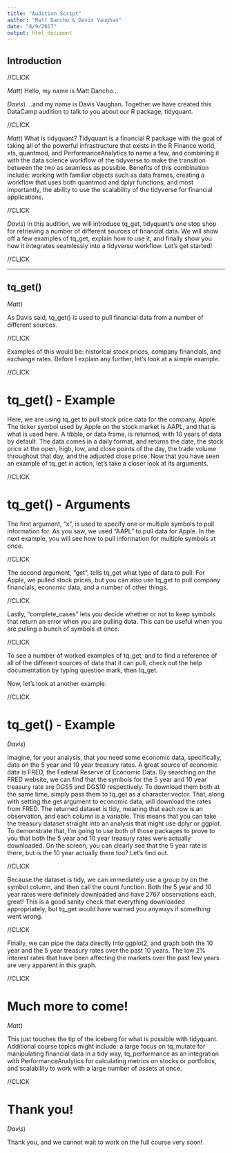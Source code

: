```yaml
---
title: "Audition Script"
author: "Matt Dancho & Davis Vaughan"
date: "8/9/2017"
output: html_document
---
```


## Introduction

//CLICK

_Matt_) Hello, my name is Matt Dancho...

_Davis_) ...and my name is Davis Vaughan. Together we have created this DataCamp audition to talk to you about our R package, tidyquant.

//CLICK

_Matt_) What is tidyquant? Tidyquant is a financial R package with the goal of taking all of the powerful infrastructure that exists in the R Finance world, xts, quantmod, and PerformanceAnalytics to name a few, and combining it with the data science workflow of the tidyverse to make the transition between the two as seamless as possible. Benefits of this combination include: working with familiar objects such as data frames, creating a workflow that uses both quantmod and dplyr functions, and most importantly, the ability to use the scalability of the tidyverse for financial applications.

//CLICK

_Davis_) In this audition, we will introduce tq_get, tidyquant's one stop shop for retrieving a number of different sources of financial data. We will show off a few examples of tq_get, explain how to use it, and finally show you how it integrates seamlessly into a tidyverse workflow. Let's get started!

//CLICK

---

## tq_get()

_Matt_)

As Davis said, tq_get() is used to pull financial data from a number of different sources. 

//CLICK

Examples of this would be: historical stock prices, company financials, and exchange rates. Before I explain any further, let's look at a simple example.

//CLICK

# tq_get() - Example

Here, we are using tq_get to pull stock price data for the company, Apple. The ticker symbol used by Apple on the stock market is AAPL, and that is what is used here. A tibble, or data frame, is returned, with 10 years of data by default. The data comes in a daily format, and returns the date, the stock price at the open, high, low, and close points of the day, the trade volume throughout that day, and the adjusted close price. Now that you have seen an example of tq_get in action, let's take a closer look at its arguments.

//CLICK

# tq_get() - Arguments

The first argument, "x", is used to specify one or multiple symbols to pull information for. As you saw, we used "AAPL" to pull data for Apple. In the next example, you will see how to pull information for multiple symbols at once. 

//CLICK

The second argument, "get", tells tq_get what type of data to pull. For Apple, we pulled stock prices, but you can also use tq_get to pull company financials, economic data, and a number of other things.

//CLICK

Lastly, "complete_cases" lets you decide whether or not to keep symbols that return an error when you are pulling data. This can be useful when you are pulling a bunch of symbols at once.

//CLICK

To see a number of worked examples of tq_get, and to find a reference of all of the different sources of data that it can pull, check out the help documentation by typing question mark, then tq_get.

Now, let's look at another example.

//CLICK

# tq_get() - Example

_Davis_)

Imagine, for your analysis, that you need some economic data, specifically, data on the 5 year and 10 year treasury rates. A great source of economic data is FRED, the Federal Reserve of Economic Data. By searching on the FRED website, we can find that the symbols for the 5 year and 10 year treasury rate are DGS5 and DGS10 respectively. To download them both at the same time, simply pass them to tq_get as a character vector. That, along with setting the get argument to economic data, will download the rates from FRED. The returned dataset is tidy, meaning that each row is an observation, and each column is a variable. This means that you can take the treasury dataset straight into an analysis that might use dplyr or ggplot. To demonstrate that, I'm going to use both of those packages to prove to you that both the 5 year and 10 year treasury rates were actually downloaded. On the screen, you can clearly see that the 5 year rate is there, but is the 10 year actually there too? Let's find out.

//CLICK

Because the dataset is tidy, we can immediately use a group by on the symbol column, and then call the count function. Both the 5 year and 10 year rates were definitely downloaded and have 2767 observations each, great! This is a good sanity check that everything downloaded appropriately, but tq_get would have warned you anyways if something went wrong.

//CLICK

Finally, we can pipe the data directly into ggplot2, and graph both the 10 year and the 5 year treasury rates over the past 10 years. The low 2% interest rates that have been affecting the markets over the past few years are very apparent in this graph.

//CLICK

# Much more to come!

_Matt_)

This just touches the tip of the iceberg for what is possible with tidyquant. Additional course topics might include: a large focus on tq_mutate for manipulating financial data in a tidy way, tq_performance as an integration with PerformanceAnalytics for calculating metrics on stocks or portfolios, and scalability to work with a large number of assets at once.

//CLICK

# Thank you!

_Davis_) 

Thank you, and we cannot wait to work on the full course very soon!


